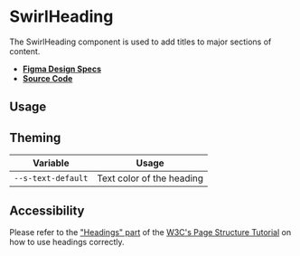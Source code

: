
<Meta title="Components/SwirlHeading" />

# SwirlHeading

The SwirlHeading component is used to add titles to major sections of content.

- **[Figma Design Specs](https://www.figma.com/file/iRHiAFsHxnzux8gQ9EjlZe/Flip-Components)**
- **[Source Code](https://github.com/flip-corp/swirl/tree/main/packages/swirl-components/src/components/swirl-heading)**

## Usage

<Canvas withSource="open">
  <Story id="components-swirlheading--swirl-heading" />
</Canvas>

<ArgsTable story="." />

## Theming

| Variable           | Usage                     |
| ------------------ | ------------------------- |
| `--s-text-default` | Text color of the heading |

## Accessibility

Please refer to the
["Headings" part](https://www.w3.org/WAI/tutorials/page-structure/headings/) of
the
[W3C's Page Structure Tutorial](https://www.w3.org/WAI/tutorials/page-structure/)
on how to use headings correctly.
